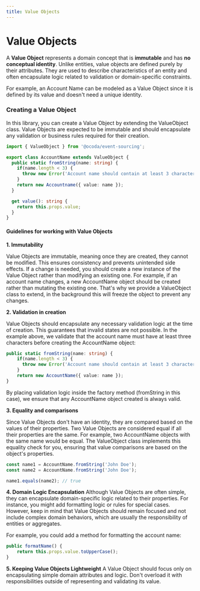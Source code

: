 ```yaml
---
title: Value Objects
---
```


# Value Objects
 
A **Value Object** represents a domain concept that is **immutable** and has **no conceptual identity**. Unlike entities, value objects are defined purely by their attributes. They are used to describe characteristics of an entity and often encapsulate logic related to validation or domain-specific constraints.

For example, an Account Name can be modeled as a Value Object since it is defined by its value and doesn't need a unique identity.

### Creating a Value Object

In this library, you can create a Value Object by extending the ValueObject class. Value Objects are expected to be immutable and should encapsulate any validation or business rules required for their creation.

```typescript
import { ValueObject } from '@ocoda/event-sourcing';

export class AccountName extends ValueObject {
  public static fromString(name: string) {
    if(name.length < 3) {
      throw new Error('Account name should contain at least 3 characters');
    }
    return new Accountname({ value: name });
  }

  get value(): string {
    return this.props.value;
  }
}
```

#### Guidelines for working with Value Objects

**1. Immutability**

Value Objects are immutable, meaning once they are created, they cannot be modified. This ensures consistency and prevents unintended side effects. If a change is needed, you should create a new instance of the Value Object rather than modifying an existing one. For example, if an account name changes, a new AccountName object should be created rather than mutating the existing one.
That's why we provide a ValueObject class to extend, in the background this will freeze the object to prevent any changes.

**2. Validation in creation**

Value Objects should encapsulate any necessary validation logic at the time of creation. This guarantees that invalid states are not possible. In the example above, we validate that the account name must have at least three characters before creating the AccountName object:

```typescript {2-4}
public static fromString(name: string) {
    if(name.length < 3) {
      throw new Error('Account name should contain at least 3 characters');
    }
    return new AccountName({ value: name });
}
```

By placing validation logic inside the factory method (fromString in this case), we ensure that any AccountName object created is always valid.

**3. Equality and comparisons**

Since Value Objects don't have an identity, they are compared based on the values of their properties. Two Value Objects are considered equal if all their properties are the same. For example, two AccountName objects with the same name would be equal. The ValueObject class implements this equality check for you, ensuring that value comparisons are based on the object's properties.

```typescript
const name1 = AccountName.fromString('John Doe');
const name2 = AccountName.fromString('John Doe');

name1.equals(name2); // true
```

**4. Domain Logic Encapsulation**
Although Value Objects are often simple, they can encapsulate domain-specific logic related to their properties. For instance, you might add formatting logic or rules for special cases. However, keep in mind that Value Objects should remain focused and not include complex domain behaviors, which are usually the responsibility of entities or aggregates.

For example, you could add a method for formatting the account name:
```typescript
public formatName() {
    return this.props.value.toUpperCase();
}
```

**5. Keeping Value Objects Lightweight**
A Value Object should focus only on encapsulating simple domain attributes and logic. Don't overload it with responsibilities outside of representing and validating its value.

